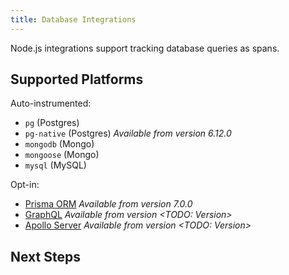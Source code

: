 ```yaml
---
title: Database Integrations
---
```


Node.js integrations support tracking database queries as spans.

## Supported Platforms

Auto-instrumented:

- `pg` (Postgres)
- `pg-native` (Postgres) _Available from version 6.12.0_
- `mongodb` (Mongo)
- `mongoose` (Mongo)
- `mysql` (MySQL)

Opt-in:

- [Prisma ORM](https://www.prisma.io/) _Available from version 7.0.0_
- [GraphQL](https://graphql.org/graphql-js/) _Available from version <TODO: Version>_
- [Apollo Server](https://www.apollographql.com/docs/apollo-server/) _Available from version <TODO: Version>_


## Next Steps

<PageGrid />
